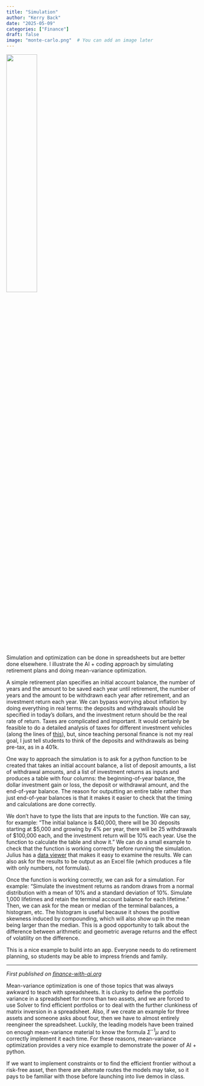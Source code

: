 ```yaml
---
title: "Simulation"
author: "Kerry Back"
date: "2025-05-09"
categories: ["Finance"]
draft: false
image: "monte-carlo.png"  # You can add an image later
---
```


![](monte-carlo.png){width=40% fig-align="center"}

Simulation and optimization can be done in spreadsheets but are better done elsewhere.  I illustrate the AI + coding approach by simulating retirement plans and doing mean-variance optimization.

A simple retirement plan specifies an initial account balance, the number of years and the amount to be saved each year until retirement, the number of years and the amount to be withdrawn each year after retirement, and an investment return each year.  We can bypass worrying about inflation by doing everything in real terms: the deposits and withdrawals should be specified in today's dollars, and the investment return should be the real rate of return.  Taxes are complicated and important.  It would certainly be feasible to do a detailed analysis of taxes for different investment vehicles (along the lines of [this](https://learn-investments.rice-business.org/taxes/tax_vehicles)), but, since teaching personal finance is not my real goal, I just tell students to think of the deposits and withdrawals as being pre-tax, as in a 401k. 

One way to approach the simulation is to ask for a python function to be created that takes an initial account balance, a list of deposit amounts, a list of withdrawal amounts, and a list of investment returns as inputs and produces a table with four columns: the beginning-of-year balance, the dollar investment gain or loss, the deposit or withdrawal amount, and the end-of-year balance.  The reason for outputting an entire table rather than just end-of-year balances is that it makes it easier to check that the timing and calculations are done correctly.  

We don't have to type the lists that are inputs to the function.  We can say, for example: "The initial balance is $40,000, there will be 30 deposits starting at $5,000 and growing by 4% per year, there will be 25 withdrawals of $100,000 each, and the investment return will be 10% each year. Use the function to calculate the table and show it."   We can do a small example to check that the function is working correctly before running the simulation.  Julius has a [data viewer](https://julius.ai/docs/data-explorer/overview) that makes it easy to examine the results.  We can also ask for the results to be output as an Excel file (which produces a file with only numbers, not formulas).  

Once the function is working correctly, we can ask for a simulation.  For example: "Simulate the investment returns as random draws from a normal distribution with a mean of 10% and a standard deviation of 10%.  Simulate 1,000 lifetimes and retain the terminal account balance for each lifetime."  Then, we can ask for the mean or median of the terminal balances, a histogram, etc.  The histogram is useful because it shows the positive skewness induced by compounding, which will also show up in the mean being larger than the median.  This is a good opportunity to talk about the difference between arithmetic and geometric average returns and the effect of volatility on the difference.

This is a nice example to build into an app.  Everyone needs to do retirement planning, so students may be able to impress friends and family.

---

*First published on [finance-with-ai.org](https://finance-with-ai.org)* 

Mean-variance optimization is one of those topics that was always awkward to teach with spreadsheets.  It is clunky to define the portfolio variance in a spreadsheet for more than two assets, and we are forced to use Solver to find efficient portfolios or to deal with the further clunkiness of matrix inversion in a spreadsheet.    Also, if we create an example for three assets and someone asks about four, then we have to almost entirely reengineer the spreadsheet.  Luckily, the leading models have been trained on enough mean-variance material to know  the formula $\Sigma^{-1}\mu$ and to correctly implement it each time.  For these reasons, mean-variance optimization provides a very nice example to demonstrate the power of AI + python.

If we want to implement constraints or to find the efficient frontier without a risk-free asset, then there are alternate routes the models may take, so it pays to be familiar with those before launching into live demos in class.

